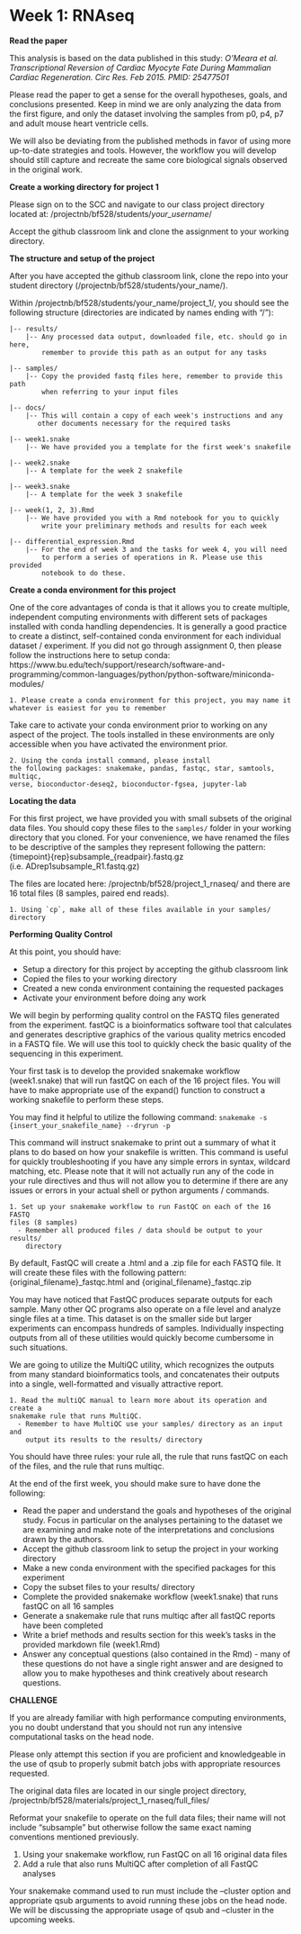 # Week 1: RNAseq {-}

**Read the paper**

This analysis is based on the data published in this study: *O’Meara et al.
Transcriptional Reversion of Cardiac Myocyte Fate During Mammalian Cardiac
Regeneration. Circ Res. Feb 2015. PMID: 25477501*

Please read the paper to get a sense for the overall hypotheses, goals, and
conclusions presented. Keep in mind we are only analyzing the data from the
first figure, and only the dataset involving the samples from p0, p4, p7 and
adult mouse heart ventricle cells. 

We will also be deviating from the published methods in favor of using more
up-to-date strategies and tools. However, the workflow you will develop should
still capture and recreate the same core biological signals observed in the
original work.

**Create a working directory for project 1**

Please sign on to the SCC and navigate to our class project directory located
at: /projectnb/bf528/students/*your_username*/

Accept the github classroom link and clone the assignment to your working
directory. 

**The structure and setup of the project**

After you have accepted the github classroom link, clone the repo into
your student directory (/projectnb/bf528/students/your_name/).

Within /projectnb/bf528/students/your_name/project_1/, you should see the
following structure (directories are indicated by names ending with "/"):

    |-- results/
        |-- Any processed data output, downloaded file, etc. should go in here, 
            remember to provide this path as an output for any tasks
        
    |-- samples/
        |-- Copy the provided fastq files here, remember to provide this path 
            when referring to your input files
        
    |-- docs/
        |-- This will contain a copy of each week's instructions and any
           other documents necessary for the required tasks
           
    |-- week1.snake
        |-- We have provided you a template for the first week's snakefile
        
    |-- week2.snake
        |-- A template for the week 2 snakefile
        
    |-- week3.snake
        |-- A template for the week 3 snakefile
    
    |-- week(1, 2, 3).Rmd
        |-- We have provided you with a Rmd notebook for you to quickly
            write your preliminary methods and results for each week
            
    |-- differential_expression.Rmd
        |-- For the end of week 3 and the tasks for week 4, you will need
            to perform a series of operations in R. Please use this provided 
            notebook to do these. 

**Create a conda environment for this project**

One of the core advantages of conda is that it allows you to create multiple,
independent computing environments with different sets of packages installed
with conda handling dependencies. It is generally a good practice to create a
distinct, self-contained conda environment for each individual dataset /
experiment. If you did not go through assignment 0, then please follow the
instructions here to setup conda:  https://www.bu.edu/tech/support/research/software-and-programming/common-languages/python/python-software/miniconda-modules/

    1. Please create a conda environment for this project, you may name it
    whatever is easiest for you to remember
    
Take care to activate your conda environment prior to working on any aspect of
the project. The tools installed in these environments are only accessible when
you have activated the environment prior. 

    2. Using the conda install command, please install
    the following packages: snakemake, pandas, fastqc, star, samtools, multiqc,
    verse, bioconductor-deseq2, bioconductor-fgsea, jupyter-lab

**Locating the data**

For this first project, we have provided you with small subsets of the original
data files. You should copy these files to the `samples/` folder in your working
directory that you cloned. For your convenience, we have renamed the files to be
descriptive of the samples they represent following the pattern:
{timepoint}{rep}subsample_{readpair}.fastq.gz (i.e. ADrep1subsample_R1.fastq.gz)

The files are located here: /projectnb/bf528/project_1_rnaseq/ and there are 16
total files (8 samples, paired end reads).

    1. Using `cp`, make all of these files available in your samples/ directory       

**Performing Quality Control**

At this point, you should have: 

- Setup a directory for this project by accepting the github classroom link
- Copied the files to your working directory
- Created a new conda environment containing the requested packages 
- Activate your environment before doing any work

We will begin by performing quality control on the FASTQ files generated from
the experiment. fastQC is a bioinformatics software tool that calculates and
generates descriptive graphics of the various quality metrics encoded in a FASTQ
file. We will use this tool to quickly check the basic quality of the sequencing
in this experiment.

Your first task is to develop the provided snakemake workflow (week1.snake) that
will run fastQC on each of the 16 project files. You will have to make
appropriate use of the expand() function to construct a working snakefile to
perform these steps.

You may find it helpful to utilize the following command:
`snakemake -s {insert_your_snakefile_name} --dryrun -p`

This command will instruct snakemake to print out a summary of what it plans to
do based on how your snakefile is written. This command is useful for quickly
troubleshooting if you have any simple errors in syntax, wildcard matching, etc.
Please note that it will not actually run any of the code in your rule
directives and thus will not allow you to determine if there are any issues or
errors in your actual shell or python arguments / commands.

    1. Set up your snakemake workflow to run FastQC on each of the 16 FASTQ
    files (8 samples)
      - Remember all produced files / data should be output to your results/
        directory

By default, FastQC will create a .html and a .zip file for each FASTQ file. It
will create these files with the following pattern:
{original_filename}_fastqc.html and {original_filename}_fastqc.zip
        
You may have noticed that FastQC produces separate outputs for each sample. Many
other QC programs also operate on a file level and analyze single files at a
time. This dataset is on the smaller side but larger experiments can encompass
hundreds of samples. Individually inspecting outputs from all of these utilities
would quickly become cumbersome in such situations. 

We are going to utilize the MultiQC utility, which recognizes the outputs from
many standard bioinformatics tools, and concatenates their outputs into a
single, well-formatted and visually attractive report.

    1. Read the multiQC manual to learn more about its operation and create a
    snakemake rule that runs MultiQC.
      - Remember to have MultiQC use your samples/ directory as an input and
        output its results to the results/ directory

You should have three rules: your rule all, the rule that runs fastQC on each of
the files, and the rule that runs multiqc.


At the end of the first week, you should make sure to have done the following:

- Read the paper and understand the goals and hypotheses of the original study.
Focus in particular on the analyses pertaining to the dataset we are examining
and make note of the interpretations and conclusions drawn by the authors.
- Accept the github classroom link to setup the project in your working directory
- Make a new conda environment with the specified packages for this experiment
- Copy the subset files to your results/ directory
- Complete the provided snakemake workflow (week1.snake) that runs fastQC on all
16 samples
- Generate a snakemake rule that runs multiqc after all fastQC reports have been
completed
- Write a brief methods and results section for this week's tasks in the provided
markdown file (week1.Rmd)
- Answer any conceptual questions (also contained in the Rmd) - many of these 
questions do not have a single right answer and are designed to allow you to make
hypotheses and think creatively about research questions.


**CHALLENGE**

If you are already familiar with high performance computing environments, you no
doubt understand that you should not run any intensive computational tasks on
the head node.

Please only attempt this section if you are proficient and knowledgeable in the
use of qsub to properly submit batch jobs with appropriate resources requested.

The original data files are located in our single project directory,
/projectnb/bf528/materials/project_1_rnaseq/full_files/

Reformat your snakefile to operate on the full data files; their name will not
include “subsample” but otherwise follow the same exact naming conventions
mentioned previously.

  1. Using your snakemake workflow, run FastQC on all 16 original data files 
  2. Add a rule that also runs MultiQC after completion of all FastQC analyses

Your snakemake command used to run must include the --cluster option and
appropriate qsub arguments to avoid running these jobs on the head node. We will
be discussing the appropriate usage of qsub and --cluster in the upcoming weeks.
